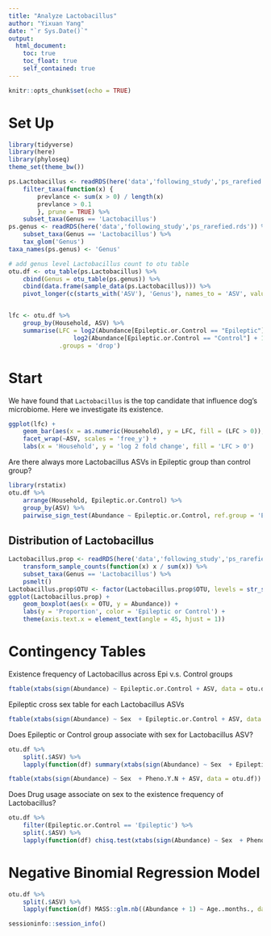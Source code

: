 ```yaml
---
title: "Analyze Lactobacillus"
author: "Yixuan Yang"
date: "`r Sys.Date()`"
output:
  html_document:
    toc: true
    toc_float: true
    self_contained: true
---
```


```r
knitr::opts_chunk$set(echo = TRUE)
```

# Set Up

```r
library(tidyverse)
library(here)
library(phyloseq)
theme_set(theme_bw())

ps.Lactobacillus <- readRDS(here('data','following_study','ps_rarefied.rds')) %>%
    filter_taxa(function(x) {
        prevlance <- sum(x > 0) / length(x)
        prevlance > 0.1
        }, prune = TRUE) %>% 
    subset_taxa(Genus == 'Lactobacillus') 
ps.genus <- readRDS(here('data','following_study','ps_rarefied.rds')) %>% 
    subset_taxa(Genus == 'Lactobacillus') %>% 
    tax_glom('Genus')
taxa_names(ps.genus) <- 'Genus'

# add genus level Lactobacillus count to otu table
otu.df <- otu_table(ps.Lactobacillus) %>% 
    cbind(Genus = otu_table(ps.genus)) %>%
    cbind(data.frame(sample_data(ps.Lactobacillus))) %>% 
    pivot_longer(c(starts_with('ASV'), 'Genus'), names_to = 'ASV', values_to = 'Abundance')


lfc <- otu.df %>%
    group_by(Household, ASV) %>%
    summarise(LFC = log2(Abundance[Epileptic.or.Control == "Epileptic"] + 1) -
                  log2(Abundance[Epileptic.or.Control == "Control"] + 1),
              .groups = 'drop')
```

# Start

We have found that `Lactobacillus` is the top candidate that influence dog's microbiome. Here we investigate its existence.

```r
ggplot(lfc) +
    geom_bar(aes(x = as.numeric(Household), y = LFC, fill = (LFC > 0)), stat = 'identity') +
    facet_wrap(~ASV, scales = 'free_y') +
    labs(x = 'Household', y = 'log 2 fold change', fill = 'LFC > 0')
```

Are there always more Lactobacillus ASVs in Epileptic group than control group?

```r
library(rstatix)
otu.df %>% 
    arrange(Household, Epileptic.or.Control) %>%
    group_by(ASV) %>%
    pairwise_sign_test(Abundance ~ Epileptic.or.Control, ref.group = 'Epileptic', alternative = 'greater')
```


## Distribution of Lactobacillus

```r
Lactobacillus.prop <- readRDS(here('data','following_study','ps_rarefied.rds')) %>%
    transform_sample_counts(function(x) x / sum(x)) %>% 
    subset_taxa(Genus == 'Lactobacillus') %>% 
    psmelt()
Lactobacillus.prop$OTU <- factor(Lactobacillus.prop$OTU, levels = str_sort(unique(Lactobacillus.prop$OTU), numeric = TRUE))
ggplot(Lactobacillus.prop) +
    geom_boxplot(aes(x = OTU, y = Abundance)) +
    labs(y = 'Proportion', color = 'Epileptic or Control') +
    theme(axis.text.x = element_text(angle = 45, hjust = 1))
```


# Contingency Tables

Existence frequency of Lactobacillus across Epi v.s. Control groups

```r
ftable(xtabs(sign(Abundance) ~ Epileptic.or.Control + ASV, data = otu.df))
```

Epileptic cross sex table for each Lactobacillus ASVs

```r
ftable(xtabs(sign(Abundance) ~ Sex  + Epileptic.or.Control + ASV, data = otu.df))
```

Does Epileptic or Control group associate with sex for Lactobacillus ASV?

```r
otu.df %>% 
    split(.$ASV) %>% 
    lapply(function(df) summary(xtabs(sign(Abundance) ~ Sex  + Epileptic.or.Control, data = df)))
```

```r
ftable(xtabs(sign(Abundance) ~ Sex  + Pheno.Y.N + ASV, data = otu.df))
```

Does Drug usage associate on sex to the existence frequency of Lactobacillus?

```r
otu.df %>% 
    filter(Epileptic.or.Control == 'Epileptic') %>% 
    split(.$ASV) %>% 
    lapply(function(df) chisq.test(xtabs(sign(Abundance) ~ Sex  + Pheno.Y.N, data = df)))
```

# Negative Binomial Regression Model

```r
otu.df %>%
    split(.$ASV) %>%
    lapply(function(df) MASS::glm.nb((Abundance + 1) ~ Age..months., data = df) %>% summary)
```

```r
sessioninfo::session_info()
```